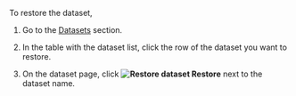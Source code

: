 To restore the dataset,

1. Go to the [Datasets](https://tolokamodels.tech/datasets) section.

1. In the table with the dataset list, click the row of the dataset you want to restore.

1. On the dataset page, click **<img src="https://tlkfrontprod.azureedge.net/portal-production/static/uploaded/images/1678438762479/1678438762479_original_svg.svg" alt="Restore dataset" /> Restore** next to the dataset name.
